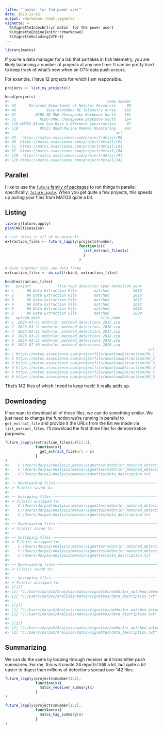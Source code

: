 ```yaml
---
title: "`matos` for the power user"
date: 2023-22-02
output: rmarkdown::html_vignette
vignette: >
  %\VignetteIndexEntry{`matos` for the power user}
  %\VignetteEngine{knitr::rmarkdown}
  %\VignetteEncoding{UTF-8}
---
```





```r
library(matos)
```

If you're a data manager for a lab that partakes in fish telemetry, you are likely balancing a number of projects at any one time. It can be pretty hard to keep track of what's new when an OTN data push occurs.

For example, I have 12 projects for which I am responsible.


```r
projects <- list_my_projects()

head(projects)
#>                                             name number
#> 33      Maryland Department of Natural Resources     90
#> 46              Navy Kennebec ME Telemetry Array    192
#> 51         NCBO-MD DNR Chesapeake Backbone North    181
#> 52           NCBO-VMRC Chesapeake Backbone South    164
#> 118 UMCES Black Sea Bass & Offshore Construction     97
#> 119          UMCES BOEM Marine Mammal Monitoring    242
#>                                                 url
#> 33   https://matos.asascience.com/project/detail/90
#> 46  https://matos.asascience.com/project/detail/192
#> 51  https://matos.asascience.com/project/detail/181
#> 52  https://matos.asascience.com/project/detail/164
#> 118  https://matos.asascience.com/project/detail/97
#> 119 https://matos.asascience.com/project/detail/242
```

## Parallel

I like to use the [`future` family of packages](https://www.futureverse.org/packages-overview.html) to run things in parallel specifically, [`future.apply`](https://future.apply.futureverse.org/). When you get quite a few projects, this speeds up pulling your files from MATOS quite a bit.

## Listing


```r
library(future.apply)
plan(multisession)

# List files in all of my projects
extraction_files <- future_lapply(projects$number, 
                                  function(x){
                                    list_extract_files(x)
                                    }
                                  )

# Bind together into one data frame
extraction_files <- do.call(rbind, extraction_files)

head(extraction_files)
#>   project            file_type detection_type detection_year
#> 1      90 Data Extraction File        matched           2015
#> 2      90 Data Extraction File        matched           2016
#> 3      90 Data Extraction File        matched           2017
#> 4      90 Data Extraction File        matched           2018
#> 5      90 Data Extraction File        matched           2019
#> 6      90 Data Extraction File        matched           2020
#>   upload_date                            file_name
#> 1  2023-03-21 mddnr1nr_matched_detections_2015.zip
#> 2  2023-03-21 mddnr1nr_matched_detections_2016.zip
#> 3  2023-03-21 mddnr1nr_matched_detections_2017.zip
#> 4  2023-03-21 mddnr1nr_matched_detections_2018.zip
#> 5  2023-03-21 mddnr1nr_matched_detections_2019.zip
#> 6  2023-07-06 mddnr1nr_matched_detections_2020.zip
#>                                                                url
#> 1 https://matos.asascience.com/projectfile/downloadExtraction/90_1
#> 2 https://matos.asascience.com/projectfile/downloadExtraction/90_2
#> 3 https://matos.asascience.com/projectfile/downloadExtraction/90_3
#> 4 https://matos.asascience.com/projectfile/downloadExtraction/90_4
#> 5 https://matos.asascience.com/projectfile/downloadExtraction/90_5
#> 6 https://matos.asascience.com/projectfile/downloadExtraction/90_6
```

That's 142 files of which I need to keep track! It really adds up.

## Downloading

If we want to download all of those files, we can do something similar. We just need to change the function we're running in parallel to `get_extract_file` and provide it the URLs from the list we made via `list_extract_files`. I'll download the first three files for demonstration purposes.


```r
future_lapply(extraction_files$url[1:3], 
              function(x){
                get_extract_file(url = x)
              }
)
#>    C:\Users\darpa2\Analysis\matos\vignettes\mddnr1nr_matched_detections_2015.zip 
#>    C:/Users/darpa2/Analysis/matos/vignettes/mddnr1nr_matched_detections_2015.csv
#>    C:/Users/darpa2/Analysis/matos/vignettes/data_description.txt
#> 
#> ── Downloading files ──────────────────────────────────────────────
#> ✔ File(s) saved to:
#> 
#> ── Unzipping files ────────────────────────────────────────────────
#> ✔ File(s) unzipped to:
#>    C:\Users\darpa2\Analysis\matos\vignettes\mddnr1nr_matched_detections_2016.zip 
#>    C:/Users/darpa2/Analysis/matos/vignettes/mddnr1nr_matched_detections_2016.csv
#>    C:/Users/darpa2/Analysis/matos/vignettes/data_description.txt
#> 
#> ── Downloading files ──────────────────────────────────────────────
#> ✔ File(s) saved to:
#> 
#> ── Unzipping files ────────────────────────────────────────────────
#> ✔ File(s) unzipped to:
#>    C:\Users\darpa2\Analysis\matos\vignettes\mddnr1nr_matched_detections_2017.zip 
#>    C:/Users/darpa2/Analysis/matos/vignettes/mddnr1nr_matched_detections_2017.csv
#>    C:/Users/darpa2/Analysis/matos/vignettes/data_description.txt
#> 
#> ── Downloading files ──────────────────────────────────────────────
#> ✔ File(s) saved to:
#> 
#> ── Unzipping files ────────────────────────────────────────────────
#> ✔ File(s) unzipped to:
#> [[1]]
#> [1] "C:/Users/darpa2/Analysis/matos/vignettes/mddnr1nr_matched_detections_2015.csv"
#> [2] "C:/Users/darpa2/Analysis/matos/vignettes/data_description.txt"                
#> 
#> [[2]]
#> [1] "C:/Users/darpa2/Analysis/matos/vignettes/mddnr1nr_matched_detections_2016.csv"
#> [2] "C:/Users/darpa2/Analysis/matos/vignettes/data_description.txt"                
#> 
#> [[3]]
#> [1] "C:/Users/darpa2/Analysis/matos/vignettes/mddnr1nr_matched_detections_2017.csv"
#> [2] "C:/Users/darpa2/Analysis/matos/vignettes/data_description.txt"
```

## Summarizing

We can do the same by looping through receiver and transmitter push summaries. For me, this will create 24 reports! Still a lot, but quite a bit easier to digest than millions of detections spread over 142 files.


```r
future_lapply(projects$number[1:2], 
              function(x){
                matos_receiver_summary(x)
              }
)

future_lapply(projects$number[1:2], 
              function(x){
                matos_tag_summary(x)
              }
)
```

